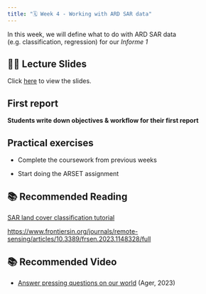 ```yaml
---
title: "🗓️ Week 4 - Working with ARD SAR data"
---
```


In this  week, we will define what to do with ARD SAR data (e.g. classification, regression) for our *Informe 1*

## 👨‍🏫 Lecture Slides 

Click [here](slides.qmd) to view the slides.

## First report 

**Students write down objectives & workflow for their first report**

## Practical exercises

- Complete the coursework from previous weeks

- Start doing the ARSET assignment


## 📚 Recommended Reading

[SAR land cover classification tutorial](https://step.esa.int/docs/tutorials/S1TBX%20Landcover%20classification%20with%20Sentinel-1%20GRD.pdf)

[https://www.frontiersin.org/journals/remote-sensing/articles/10.3389/frsen.2023.1148328/full](https://www.frontiersin.org/journals/remote-sensing/articles/10.3389/frsen.2023.1148328/full)


## 📚 Recommended Video

- [Answer pressing questions on our world](https://www.iceye.com/vos-talk4-video-page) (Ager, 2023)

